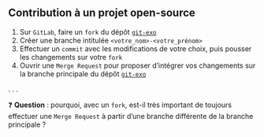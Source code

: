 :::{.callout-tip collapse="true" icon=false}
## Contribution à un projet open-source

::: {.incremental}
1. Sur `GitLab`, faire un `fork` du dépôt [`git-exo`](https://github.com/avouacr/git-exo.git)
2. Créer une branche intitulée `<votre_nom>-<votre_prénom>`
3. Effectuer un `commit` avec les modifications de votre choix, puis pousser les changements sur votre `fork`
4. Ouvrir une `Merge Request` pour proposer d'intégrer vos changements sur la branche principale du dépôt [`git-exo`](https://github.com/avouacr/git-exo.git)
:::

:::

. . .

❓ **Question** : pourquoi, avec un `fork`, est-il très important de toujours effectuer une `Merge Request` à partir d'une branche différente de la branche principale ?
